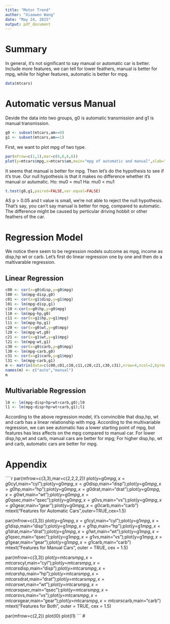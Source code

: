 ```yaml
---
title: "Motor Trend"
author: "Xiaowen Wang"
date: "May 24, 2015"
output: pdf_document
---
```

# Summary 
In general, it's not significant to say manual or automatic car is better. Include more features, we can tell for lower feathers, manual is better for mpg, while for higher features, automatic is better for mpg. 
```r
data(mtcars)
```  
# Automatic versus Manual
Devide the data into two groups, g0 is automatic transmission and g1 is manual transmission.
```r
g0 <- subset(mtcars,am==0)
g1 <- subset(mtcars,am==1)
```  
First, we want to plot mpg of two type. 
```r
par(mfrow=c(1,1),mar=c(6,6,6,6))
plot(y=mtcars$mpg,x=mtcars$am,main="mpg of automatic and manual",xlab="am",ylab="mpg",col="green",pch=17)
```  
It seems that manual is better for mpg. Then let's do the hypothesis to see if it's true. Our null hypothesis is that it makes no difference whether it's manual or autumatic.
Ho: mu0 = mu1
Ha: mu0 < mu1
```r
t.test(g0,g1,paired=FALSE,var.equal=FALSE)
```
AS p > 0.05 and t value is small, we're not able to reject the null hypothesis. That's say, you can't say manual is better for mpg, compared to automatic. The difference might be caused by perticular driving hobbit or other feathers of the car.  

# Regression Model
We notice there seem to be regression models outcome as mpg, income as disp,hp wt or carb. Let's first do linear regression one by one and then do a maltivarable regression.   

## Linear Regression
```r
c00 <- cor(x=g0$disp,y=g0$mpg)
l00 <- lm(mpg~disp,g0)
c01 <- cor(x=g1$disp,y=g1$mpg)
l01 <- lm(mpg~disp,g1)
c10 <-cor(x=g0$hp,y=g0$mpg)
l10 <- lm(mpg~hp,g0)
c11 <- cor(x=g1$hp,y=g1$mpg)
l11 <- lm(mpg~hp,g1)
c20 <- cor(x=g0$wt,y=g0$mpg)
l20 <- lm(mpg~wt,g0)
c21 <- cor(x=g1$wt,y=g1$mpg)
l21 <- lm(mpg~wt,g1)
c30 <- cor(x=g0$carb,y=g0$mpg)
l30 <- lm(mpg~carb,g0)
c31 <- cor(x=g1$carb,y=g1$mpg)
l31 <- lm(mpg~carb,g1)
m <- matrix(data=c(c00,c01,c10,c11,c20,c21,c30,c31),nrow=4,ncol=2,byrow=TRUE)
names(m) <- c("auto","manual")
m
``` 

## Multivariable Regression
```r
l0 <- lm(mpg~disp+hp+wt+carb,g0);l0
l1 <- lm(mpg~disp+hp+wt+carb,g1);l1
```
According to the above regression model, it's convincible that disp,hp, wt and carb has a linear relationship with mpg. According to the multivariable regression, we can see automatic has a lower starting point of mpg, but features has less affects on the mpg compared to manual car. For lower disp,hp,wt and carb, manual cars are better for mpg; For higher disp,hp, wt and carb, automatic cars are better for mpg.  

# Appendix 
````r
par(mfrow=c(3,3),mar=c(2,2,2,2))
plot(y=g0$mpg,x=g0$cyl,main="cyl");plot(y=g0$mpg,x=g0$disp,main="disp");plot(y=g0$mpg,x=g0$hp,main="hp");plot(y=g0$mpg,x=g0$drat,main="drat");plot(y=g0$mpg,x=g0$wt,main="wt");plot(y=g0$mpg,x=g0$qsec,main="qsec");plot(y=g0$mpg,x=g0$vs,main="vs");plot(y=g0$mpg,x=g0$gear,main="gear");plot(y=g0$mpg,x=g0$carb,main="carb")
mtext("Features for Automatic Cars",outer=TRUE,cex=1.5)

par(mfrow=c(3,3))
plot(y=g1$mpg,x=g1$cyl,main="cyl");plot(y=g1$mpg,x=g1$disp,main="disp");plot(y=g1$mpg,x=g1$hp,main="hp");plot(y=g1$mpg,x=g1$drat,main="drat");plot(y=g1$mpg,x=g1$wt,main="wt");plot(y=g1$mpg,x=g1$qsec,main="qsec");plot(y=g1$mpg,x=g1$vs,main="vs");plot(y=g1$mpg,x=g1$gear,main="gear");plot(y=g1$mpg,x=g1$carb,main="carb")
mtext("Features for Manual Cars", outer = TRUE, cex = 1.5)

par(mfrow=c(3,3))
plot(y=mtcars$mpg,x=mtcars$cyl,main="cyl");plot(y=mtcars$mpg,x=mtcars$disp,main="disp");plot(y=mtcars$mpg,x=mtcars$hp,main="hp");plot(y=mtcars$mpg,x=mtcars$drat,main="drat");plot(y=mtcars$mpg,x=mtcars$wt,main="wt");plot(y=mtcars$mpg,x=mtcars$qsec,main="qsec");plot(y=mtcars$mpg,x=mtcars$vs,main="vs");plot(y=mtcars$mpg,x=mtcars$gear,main="gear");plot(y=mtcars$mpg,x=mtcars$carb,main="carb")
mtext("Features for Both", outer = TRUE, cex = 1.5)

par(mfrow=c(2,2))
plot(l0)
plot(l1)
```
# 